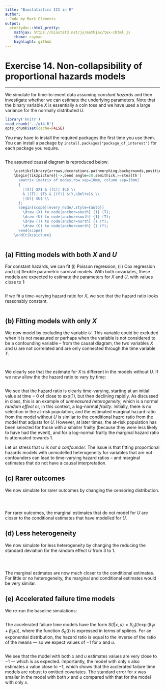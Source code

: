 ```yaml
---
title: "Biostatistics III in R"
author:
- Code by Mark Clements
output:
  prettydoc::html_pretty:
    mathjax: https://biostat3.net/js/mathjax/tex-chtml.js
    theme: cayman
    highlight: github
---
```



# Exercise 14. Non-collapsibility of proportional hazards models #

-----------

We simulate for time-to-event data assuming _constant hazards_ and then investigate whether we can estimate the underlying parameters. Note that the binary variable $X$ is essentially a coin toss and we have used a large variance for the normally distributed $U$. 

```r
library('knitr')
read_chunk('../q14.R')
opts_chunk$set(cache=FALSE)
```

You may have to install the required packages the first time you use them. You can install a package by `install.packages("package_of_interest")` for each package you require.

```r
```

<!-- We can use `dagitty` to graph the causal diagram:  -->
<!-- ```{r 14.dag} -->
<!-- ``` -->

The assumed causal diagram is reproduced below: 

```r
    \usetikzlibrary{arrows,decorations.pathmorphing,backgrounds,positioning,fit,petri,matrix}
    \begin{tikzpicture}[->,bend angle=20,semithick,>=stealth']
      \matrix [matrix of nodes,row sep=10mm, column sep=15mm]
      {
        |(X)| $X$ & |(C)| $C$ \\
        & |(T)| $T$ & |(Y)| $(Y,\Delta)$ \\
        |(U)| $U$ \\
      };
      \begin{scope}[every node/.style={auto}]
        \draw (X) to node[anchor=south] {1} (T);
        \draw (U) to node[anchor=south] {1} (T);
        \draw (T) to node[anchor=north] {} (Y);
        \draw (C) to node[anchor=north] {} (Y);
      \end{scope}
    \end{tikzpicture}
```


```r
```

## (a) Fitting models with both $X$ and $U$ ## 

For constant hazards, we can fit (i) Poisson regression, (ii) Cox regression and (iii) flexible parametric survival models. With both covariates, these models are expected to estimate the parameters for $X$ and $U$, with values close to 1:

```r
```

If we fit a time-varying hazard ratio for $X$, we see that the hazard ratio looks reasonably constant.

```r
```

## (b) Fitting models with only $X$ ## 

We now model by excluding the variable $U$. This variable could be excluded when it is not measured or perhaps when the variable is not considered to be a confounding variable -- from the causal diagram, the two variables $X$ and $U$ are not correlated and are only connected through the time variable $T$.

```r
```

```r
```

We clearly see that the estimate for $X$ is different in the models without $U$. If we now allow the the hazard ratio to vary by time:

```r
```

We see that the hazard ratio is clearly time-varying, starting at an initial value at time = 0 of close to exp(1), but then declining rapidly. As discussed in class, this is an example of _unmeasured heterogeneity_, which is a normal _random effect_ or, in this context, a log-normal _frailty_. Initially, there is no selection in the at-risk population, and the estimated marginal hazard ratio from the model without $U$ is similar to the conditional hazrd ratio from the model that adjusts for $U$. However, at later times, the at-risk population has been selected for those with a smaller frailty (because they were less likely to have had the event), and for a log-normal frailty the marginal hazard ratio is attenuated towards 1.

Let us stress that _$U$ is not a confounder_. The issue is that fitting proportional hazards models with unmodelled heterogeneity for variables that are not confounders can lead to time-varying hazard ratios -- and marginal estimates that do not have a causal interpretation. 

## (c) Rarer outcomes ## 

We now simulate for rarer outcomes by changing the censoring distribution. 

```r
```

```r
```

```r
```

For rarer outcomes, the marginal estimates that do not model for $U$ are closer to the conditional estimates that have modelled for $U$.


## (d) Less heterogeneity ## 

We now simulate for less heterogeneity by changing the reducing the standard deviation for the random effect $U$ from 3 to 1. 

```r
```

```r
```

```r
```

The marginal estimates are now much closer to the conditional estimates. For little or no heterogeneity, the marginal and conditional estimates would be very similar.

## (e) Accelerated failure time models ##

We re-run the baseline simulations:

```r
```

The accelerated failure time models have the form $S(t|x,u)=S_0(t/\exp( \beta_1 x + \beta_2 u))$, where the function $S_0(t)$ is expressed in terms of splines. For an exponential distribution, the hazard ratio is equal to the inverse of the ratio of the means --- so we expect values of $-1$ for $x$ and $u$. 

```r
```

We see that the model with both $x$ and $u$ estimates values are very close to $-1$ --- which is as expected. Importantly, the model with only $x$ also estimates a value close to $-1$, which shows that the acclerated failure time models are robust to omitted covariates. The standard error for $x$ was smaller in the model with both $x$ and $u$ compared with that for the model with only $x$.
